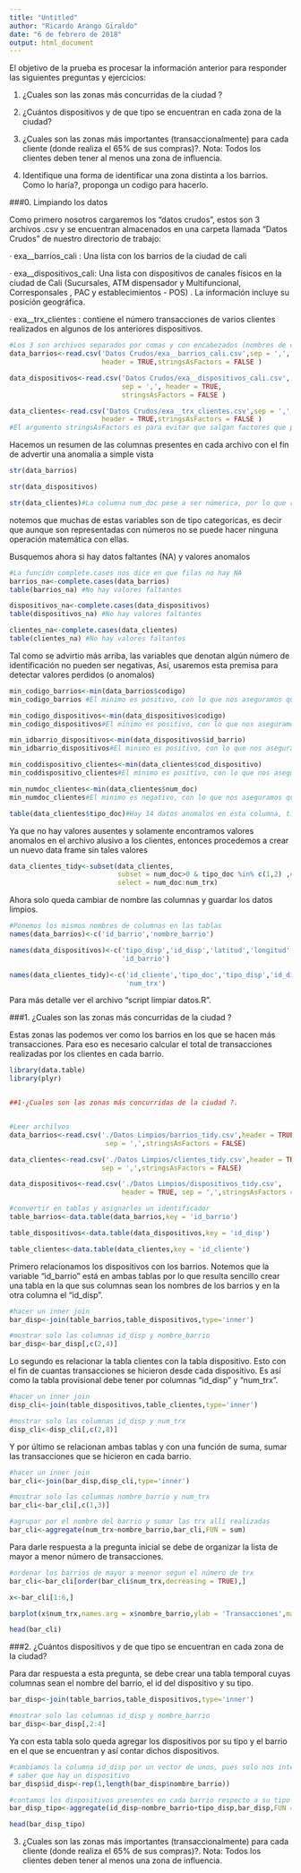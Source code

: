 ```yaml
---
title: "Untitled"
author: "Ricardo Arango Giraldo"
date: "6 de febrero de 2018"
output: html_document
---
```


El objetivo de la prueba es procesar la información anterior para responder las siguientes preguntas y ejercicios:

1.   ¿Cuales son las zonas más concurridas de la ciudad ?

2.   ¿Cuántos dispositivos y de que tipo se encuentran en cada zona de la ciudad?

3.   ¿Cuales son las zonas más importantes (transaccionalmente) para cada cliente (donde realiza el 65% de sus compras)?. Nota:  Todos los clientes deben tener al menos una zona de influencia.

4.    Identifique una forma de identificar una zona distinta a los barrios.  Como lo haría?, proponga un codigo para hacerlo.

###0. Limpiando los datos

Como primero nosotros cargaremos los "datos crudos", estos son 3 archivos .csv y se encuentran almacenados en una carpeta llamada "Datos Crudos" de nuestro directorio de trabajo:

·         exa__barrios_cali : Una lista con los barrios de la ciudad de cali

·         exa__dispositivos_cali: Una lista con dispositivos de canales físicos en la ciudad de Cali (Sucursales, ATM dispensador y Multifuncional, Corresponsales , PAC y establecimientos - POS) . La información incluye su posición geográfica.

·         exa__trx_clientes : contiene el número  transacciones de varios clientes realizados en algunos de  los anteriores dispositivos.

```r
#Los 3 son archivos separados por comas y con encabezados (nombres de columnas)
data_barrios<-read.csv('Datos Crudos/exa__barrios_cali.csv',sep = ',',
                       header = TRUE,stringsAsFactors = FALSE )

data_dispositivos<-read.csv('Datos Crudos/exa__dispositivos_cali.csv',
                            sep = ',', header = TRUE,
                            stringsAsFactors = FALSE )

data_clientes<-read.csv('Datos Crudos/exa__trx_clientes.csv',sep = ',',
                       header = TRUE,stringsAsFactors = FALSE )
#El argumento stringsAsFactors es para evitar que salgan factores que pueden ser molestos  para los algoritmos de limpieza
```

Hacemos un resumen de las columnas presentes en cada archivo con el fin de advertir una anomalia a simple vista

```r
str(data_barrios)

str(data_dispositivos)

str(data_clientes)#La columna num_doc pese a ser númerica, por lo que representa no puede contener valores negativos
```

notemos que muchas de estas variables son de tipo categoricas, es decir que aunque son representadas con números no se puede hacer ninguna operación matemática con ellas.

Busquemos ahora si hay datos faltantes (NA) y valores anomalos

```r
#La función complete.cases nos dice en que filas no hay NA
barrios_na<-complete.cases(data_barrios)
table(barrios_na) #No hay valores faltantes

dispositivos_na<-complete.cases(data_dispositivos)
table(dispositivos_na) #No hay valores faltantes

clientes_na<-complete.cases(data_clientes)
table(clientes_na) #No hay valores faltantes
```

Tal como se advirtio más arriba, las variables que denotan algún número de identificación no pueden ser negativas, Así, usaremos esta premisa para detectar valores perdidos (o anomalos)

```r
min_codigo_barrios<-min(data_barrios$codigo)
min_codigo_barrios #El minimo es positivo, con lo que nos aseguramos que ninguno es negativo

min_codigo_dispositivos<-min(data_dispositivos$codigo)
min_codigo_dispositivos#El minimo es positivo, con lo que nos aseguramos que ninguno es negativo

min_idbarrio_dispositivos<-min(data_dispositivos$id_barrio)
min_idbarrio_dispositivos#El minimo es positivo, con lo que nos aseguramos que ninguno es negativo

min_coddispositivo_clientes<-min(data_clientes$cod_dispositivo)
min_coddispositivo_clientes#El minimo es positivo, con lo que nos aseguramos que ninguno es negativo

min_numdoc_clientes<-min(data_clientes$num_doc)
min_numdoc_clientes#El minimo es negativo, con lo que nos aseguramos que  almenos uno es negativo

table(data_clientes$tipo_doc)#Hay 14 datos anomalos en esta columna, tipo_doc  =4 y tipo_doc=9
```

Ya que no hay valores ausentes y solamente encontramos valores anomalos en el archivo alusivo a los clientes, entonces procedemos a crear un nuevo data frame sin tales valores

```r
data_clientes_tidy<-subset(data_clientes,
                           subset = num_doc>0 & tipo_doc %in% c(1,2) ,#solo consideramos las filas con num_doc positivo y que el tipo_doc sea 1 o 2
                           select = num_doc:num_trx)
```

Ahora solo queda cambiar de nombre las columnas y guardar los datos limpios.

```r
#Ponemos los mismos nombres de columnas en las tablas
names(data_barrios)<-c('id_barrio','nombre_barrio')

names(data_dispositivos)<-c('tipo_disp','id_disp','latitud','longitud',
                            'id_barrio')

names(data_clientes_tidy)<-c('id_cliente','tipo_doc','tipo_disp','id_disp',
                             'num_trx')

```

Para más detalle ver el archivo "script limpiar datos.R".


###1.   ¿Cuales son las zonas más concurridas de la ciudad ?

Estas zonas las podemos ver como los barrios en los que se hacen más transacciones.
Para eso es necesario calcular el total de transacciones realizadas por los clientes en cada barrio. 

```r
library(data.table)
library(plyr)


##1·¿Cuales son las zonas más concurridas de la ciudad ?.


#Leer archilvos
data_barrios<-read.csv('./Datos Limpios/barrios_tidy.csv',header = TRUE,
                        sep = ',',stringsAsFactors = FALSE)

data_clientes<-read.csv('./Datos Limpios/clientes_tidy.csv',header = TRUE,
                       sep = ',',stringsAsFactors = FALSE)

data_dispositivos<-read.csv('./Datos Limpios/dispositivos_tidy.csv',
                            header = TRUE, sep = ',',stringsAsFactors = FALSE)

#convertir en tablas y asignarles un identificador
table_barrios<-data.table(data_barrios,key = 'id_barrio')

table_dispositivos<-data.table(data_dispositivos,key = 'id_disp')

table_clientes<-data.table(data_clientes,key = 'id_cliente')

```

Primero relacionamos los dispositivos con los barrios. Notemos que la variable “id_barrio” está en ambas tablas por lo que resulta sencillo crear una tabla en la que sus columnas sean los nombres de los barrios y en la otra columna el “id_disp”. 
```r
#hacer un inner join 
bar_disp<-join(table_barrios,table_dispositivos,type='inner')

#mostrar solo las columnas id_disp y nombre_barrio
bar_disp<-bar_disp[,c(2,4)]


```

Lo segundo es relacionar la tabla clientes con la tabla dispositivo. Esto con el fin de cuantas transacciones se hicieron desde cada dispositivo. Es así como la tabla provisional debe tener por columnas “id_disp” y “num_trx”. 

```r
#hacer un inner join 
disp_cli<-join(table_dispositivos,table_clientes,type='inner')

#mostrar solo las columnas id_disp y num_trx
disp_cli<-disp_cli[,c(2,8)]
```

Y por último se relacionan ambas tablas y con una función de suma, sumar las transacciones que se hicieron en cada barrio. 

```r
#hacer un inner join 
bar_cli<-join(bar_disp,disp_cli,type='inner')

#mostrar solo las columnas nombre_barrio y num_trx
bar_cli<-bar_cli[,c(1,3)]

#agrupar por el nombre del barrio y sumar las trx allí realizadas
bar_cli<-aggregate(num_trx~nombre_barrio,bar_cli,FUN = sum)
```

Para darle respuesta a la pregunta inicial se debe de organizar la lista de mayor a menor número de transacciones. 

```r
#ordenar los barrios de mayor a meenor segun el número de trx
bar_cli<-bar_cli[order(bar_cli$num_trx,decreasing = TRUE),]

x<-bar_cli[1:6,]

barplot(x$num_trx,names.arg = x$nombre_barrio,ylab = 'Transacciones',main = 'Las 6 zonas más concurridas de la ciudad')

head(bar_cli)


```

###2.   ¿Cuántos dispositivos y de que tipo se encuentran en cada zona de la ciudad?

Para dar respuesta a esta pregunta, se debe crear una tabla temporal cuyas columnas sean el nombre del barrio, el id del dispositivo y su tipo. 

```r
bar_disp<-join(table_barrios,table_dispositivos,type='inner')

#mostrar solo las columnas id_disp y nombre_barrio
bar_disp<-bar_disp[,2:4]
```

Ya con esta tabla solo queda agregar los dispositivos por su tipo y el barrio en el que se encuentran y así contar dichos dispositivos. 

```r

#cambiamos la columna id_disp por un vector de unos, pues solo nos intereza
# saber que hay un dispositivo
bar_disp$id_disp<-rep(1,length(bar_disp$nombre_barrio))

#contamos los dispositivos presentes en cada barrio respecto a su tipo
bar_disp_tipo<-aggregate(id_disp~nombre_barrio+tipo_disp,bar_disp,FUN = sum)

head(bar_disp_tipo)
```

3.   ¿Cuales son las zonas más importantes (transaccionalmente) para cada cliente (donde realiza el 65% de sus compras)?. Nota:  Todos los clientes deben tener al menos una zona de influencia.